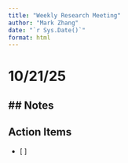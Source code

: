 ```yaml
---
title: "Weekly Research Meeting"
author: "Mark Zhang"
date: "`r Sys.Date()`"
format: html
---
```



# 10/21/25
## Notes
- 

## Action Items
- [ ] 